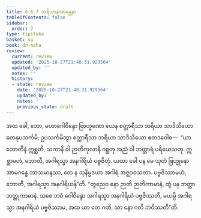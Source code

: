 ```yaml
---
title: 6.6.7 ဘရိယာနံအာမန္တနာ
tableOfContents: false
sidebar:
  order: 7
type: tipitaka
basket: su
book: dn-maha
review:
  current: review
  updated: '2025-10-27T21:48:31.929564'
  updated_by: ''
  notes: ''
  history:
  - state: review
    date: '2025-10-27T21:48:31.929564'
    updated_by: ''
    notes: ''
    previous_state: draft
---
```



<ReviewStatus review={frontmatter.review} showDetails={true} />

<HypothesisAnnotation frontmatter={frontmatter} />

<DynamicBreadcrumb />

<Division number="325" book="dn-maha" e="ch" v="7" p="199">

<Paragraph number="737" book="dn-maha">
အထ ခေါ, ဘော, မဟာဂေါဝိန္ဒော ဗြာဟ္မဏော ယေန စတ္တာရီသာ ဘရိယာ သာဒိသိယော တေနုပသင်္ကမိ; ဥပသင်္ကမိတွာ စတ္တာရီသာ ဘရိယာ သာဒိသိယော ဧတဒဝေါစ—  “ယာ ဘောတီနံ ဣစ္ဆတိ, သကာနိ ဝါ ဉာတိကုလာနိ ဂစ္ဆတု အညံ ဝါ ဘတ္တာရံ ပရိယေသတု. ဣစ္ဆာမဟံ, ဘောတီ, အဂါရသ္မာ အနဂါရိယံ ပဗ္ဗဇိတုံ. ယထာ ခေါ ပန မေ သုတံ ဗြဟ္မုနော အာမဂန္ဓေ ဘာသမာနဿ, တေ န သုနိမ္မဒယာ အဂါရံ အဇ္ဈာဝသတာ. ပဗ္ဗဇိဿာမဟံ, ဘောတီ, အဂါရသ္မာ အနဂါရိယန်”တိ. “တွညေဝ နော ဉာတိ ဉာတိကာမာနံ, တွံ ပန ဘတ္တာ ဘတ္တုကာမာနံ. သစေ ဘဝံ ဂေါဝိန္ဒော အဂါရသ္မာ အနဂါရိယံ ပဗ္ဗဇိဿတိ, မယမ္ပိ အဂါရသ္မာ အနဂါရိယံ ပဗ္ဗဇိဿာမ, အထ ယာ တေ ဂတိ, သာ နော ဂတိ ဘဝိဿတီ”တိ.
</Paragraph>
</Division>